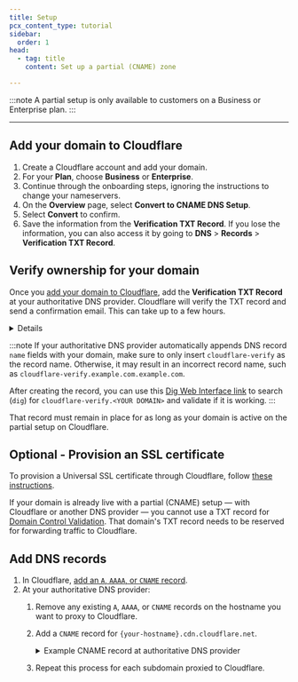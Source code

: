 ```yaml
---
title: Setup
pcx_content_type: tutorial
sidebar:
  order: 1
head:
  - tag: title
    content: Set up a partial (CNAME) zone

---
```



<Render file="partial-setup-definition" />

:::note
A partial setup is only available to customers on a Business or Enterprise plan.
:::

***

## Add your domain to Cloudflare

1. Create a Cloudflare account and add your domain.
2. For your **Plan**, choose **Business** or **Enterprise**.
3. Continue through the onboarding steps, ignoring the instructions to change your nameservers.
4. On the **Overview** page, select **Convert to CNAME DNS Setup**.
5. Select **Convert** to confirm.
6. Save the information from the **Verification TXT Record**. If you lose the information, you can also access it by going to **DNS** > **Records** > **Verification TXT Record**.

## Verify ownership for your domain

Once you [add your domain to Cloudflare](#add-your-domain-to-cloudflare), add the **Verification TXT Record** at your authoritative DNS provider. Cloudflare will verify the TXT record and send a confirmation email. This can take up to a few hours.

<Details header="Example verification record">
A verification record for `example.com` might be:

| Type | Name                            | Content             |
| ---- | ------------------------------- | ------------------- |
| TXT  | `cloudflare-verify.example.com` | 966215192-518620144 |
</Details>

:::note
If your authoritative DNS provider automatically appends DNS record `name` fields with your domain, make sure to only insert `cloudflare-verify` as the record name. Otherwise, it may result in an incorrect record name, such as `cloudflare-verify.example.com.example.com`.

After creating the record, you can use this [Dig Web Interface link](https://digwebinterface.com/?type=TXT\&ns=auth\&nameservers=) to search (`dig`) for `cloudflare-verify.<YOUR DOMAIN>` and validate if it is working.
:::

That record must remain in place for as long as your domain is active on the partial setup on Cloudflare.

## Optional - Provision an SSL certificate

To provision a Universal SSL certificate through Cloudflare, follow [these instructions](/ssl/edge-certificates/universal-ssl/enable-universal-ssl/#partial-dns-setup).

If your domain is already live with a partial (CNAME) setup — with Cloudflare or another DNS provider — you cannot use a TXT record for [Domain Control Validation](/ssl/edge-certificates/changing-dcv-method/methods/txt/). That domain's TXT record needs to be reserved for forwarding traffic to Cloudflare.

## Add DNS records

1. In Cloudflare, [add an `A`, `AAAA`, or `CNAME` record](/dns/manage-dns-records/how-to/create-dns-records/).
2. At your authoritative DNS provider:
   1. Remove any existing `A`, `AAAA`, or `CNAME` records on the hostname you want to proxy to Cloudflare.
   2. Add a `CNAME` record for `{your-hostname}.cdn.cloudflare.net`.

       <details>
       <summary>
       Example CNAME record at authoritative DNS provider
       </summary>

      The `CNAME` record for `www.example.com` would be:

      ```txt
      www.example.com CNAME www.example.com.cdn.cloudflare.net
      ```

       </details>

   3. Repeat this process for each subdomain proxied to Cloudflare.